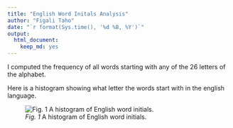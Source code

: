```yaml
---
title: "English Word Initals Analysis"
author: "Figali Taho"
date: "`r format(Sys.time(), '%d %B, %Y')`"
output:
  html_document:
    keep_md: yes
---
```

I computed the frequency of all words starting with any of the 26 letters of the alphabet. 

Here is a histogram showing what letter the words start with in the english language. 

![*Fig. 1* A histogram of English word initials.](initials.png)

